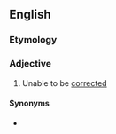 ==English==

===Etymology===
{{prefix|en|un|correctable}}

===Adjective===
{{en-adj}}

# Unable to be [[corrected]]

====Synonyms====
* {{sense|unable to be corrected}} {{l|en|incorrigible}}